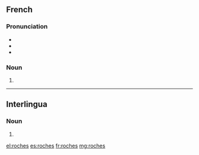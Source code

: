 ==French==

===Pronunciation===
* {{IPA|/ʁɔʃ/|lang=fr}}
* {{rhymes|ɔʃ|lang=fr}}
* {{homophones|roche|lang=fr}}

===Noun===
{{head|fr|plural|g=f-p}}

# {{plural of|roche|lang=fr}}

----

==Interlingua==

===Noun===
{{head|ia|plural}}

# {{plural of|roc|lang=ia}}

[[el:roches]]
[[es:roches]]
[[fr:roches]]
[[mg:roches]]